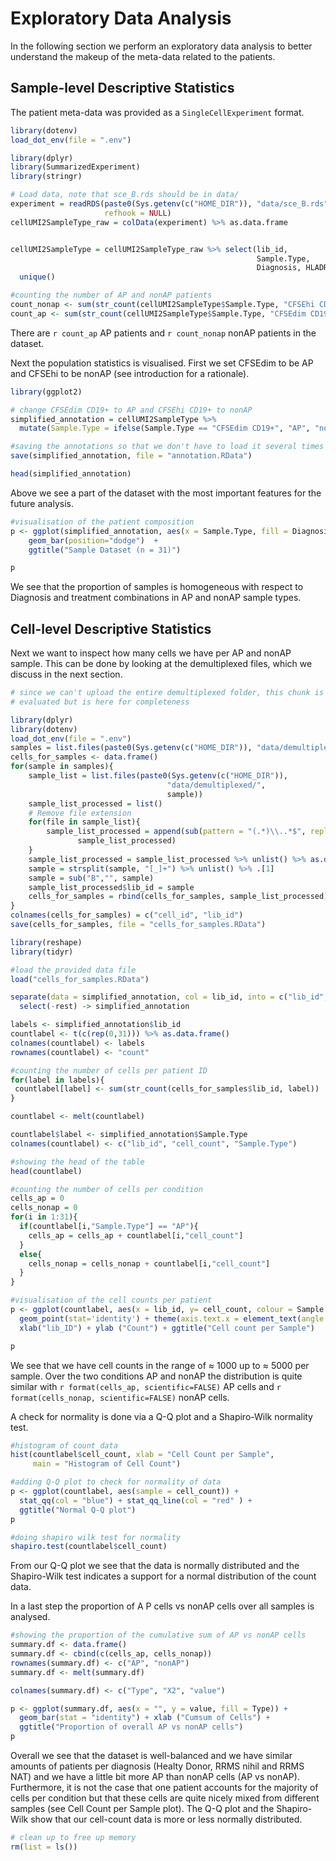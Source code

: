 # Exploratory Data Analysis

In the following section we perform an exploratory data analysis to better
understand the makeup of the meta-data related to the patients.

## Sample-level Descriptive Statistics

The patient meta-data was provided as a `SingleCellExperiment` format.
```r
library(dotenv)
load_dot_env(file = ".env")

library(dplyr)
library(SummarizedExperiment)
library(stringr)

# Load data, note that sce_B.rds should be in data/
experiment = readRDS(paste0(Sys.getenv(c("HOME_DIR")), "data/sce_B.rds"),
                     refhook = NULL)
cellUMI2SampleType_raw = colData(experiment) %>% as.data.frame


cellUMI2SampleType = cellUMI2SampleType_raw %>% select(lib_id,
                                                       Sample.Type,
                                                       Diagnosis, HLADR15) %>%
  unique()

#counting the number of AP and nonAP patients
count_nonap <- sum(str_count(cellUMI2SampleType$Sample.Type, "CFSEhi CD19+"))
count_ap <- sum(str_count(cellUMI2SampleType$Sample.Type, "CFSEdim CD19+"))
```

There are `r count_ap` AP patients and `r count_nonap` nonAP patients
in the dataset.

Next the population statistics is visualised. First we set CFSEdim to
be AP and CFSEhi to be nonAP (see introduction for a rationale).

```r
library(ggplot2)

# change CFSEdim CD19+ to AP and CFSEhi CD19+ to nonAP
simplified_annotation = cellUMI2SampleType %>%
  mutate(Sample.Type = ifelse(Sample.Type == "CFSEdim CD19+", "AP", "nonAP"))

#saving the annotations so that we don't have to load it several times
save(simplified_annotation, file = "annotation.RData")
```

```r
head(simplified_annotation)
```

Above we see a part of the dataset with the most important features for the
future analysis.

```r
#visualisation of the patient composition
p <- ggplot(simplified_annotation, aes(x = Sample.Type, fill = Diagnosis)) +
    geom_bar(position="dodge")  +
    ggtitle("Sample Dataset (n = 31)")

p
```

We see that the proportion of samples is  homogeneous with respect to Diagnosis
and treatment combinations in AP and nonAP sample types.

## Cell-level Descriptive Statistics

Next we want to inspect how many cells we have per AP and nonAP sample. This can
be done by looking at the demultiplexed files, which we discuss in the next section.

```r
# since we can't upload the entire demultiplexed folder, this chunk is not 
# evaluated but is here for completeness

library(dplyr)
library(dotenv)
load_dot_env(file = ".env")
samples = list.files(paste0(Sys.getenv(c("HOME_DIR")), "data/demultiplexed"))
cells_for_samples <- data.frame()
for(sample in samples){
    sample_list = list.files(paste0(Sys.getenv(c("HOME_DIR")),
                                   "data/demultiplexed/",
                                   sample))
    sample_list_processed = list()
    # Remove file extension
    for(file in sample_list){
        sample_list_processed = append(sub(pattern = "(.*)\\..*$", replacement = "\\1", basename(file)),
               sample_list_processed)
    }
    sample_list_processed = sample_list_processed %>% unlist() %>% as.data.frame()
    sample = strsplit(sample, "[_]+") %>% unlist() %>% .[1]
    sample = sub("B","", sample)
    sample_list_processed$lib_id = sample
    cells_for_samples = rbind(cells_for_samples, sample_list_processed)
}
colnames(cells_for_samples) = c("cell_id", "lib_id")
save(cells_for_samples, file = "cells_for_samples.RData")
```


```r
library(reshape)
library(tidyr)

#load the provided data file
load("cells_for_samples.RData")

separate(data = simplified_annotation, col = lib_id, into = c("lib_id", "rest"), extra = "merge") %>%
  select(-rest) -> simplified_annotation

labels <- simplified_annotation$lib_id
countlabel <- t(c(rep(0,31))) %>% as.data.frame()
colnames(countlabel) <- labels
rownames(countlabel) <- "count"

#counting the number of cells per patient ID
for(label in labels){
 countlabel[label] <- sum(str_count(cells_for_samples$lib_id, label))
}

countlabel <- melt(countlabel)

countlabel$label <- simplified_annotation$Sample.Type
colnames(countlabel) <- c("lib_id", "cell_count", "Sample.Type")

#showing the head of the table
head(countlabel)

#counting the number of cells per condition
cells_ap = 0
cells_nonap = 0
for(i in 1:31){
  if(countlabel[i,"Sample.Type"] == "AP"){
    cells_ap = cells_ap + countlabel[i,"cell_count"]
  }
  else{
    cells_nonap = cells_nonap + countlabel[i,"cell_count"]
  }
}

#visualisation of the cell counts per patient
p <- ggplot(countlabel, aes(x = lib_id, y= cell_count, colour = Sample.Type)) +
  geom_point(stat='identity') + theme(axis.text.x = element_text(angle = 90)) +
  xlab("lib_ID") + ylab ("Count") + ggtitle("Cell count per Sample")

p
```

We see that we have cell counts in the range of $\approx$ 1000 up
to $\approx$ 5000 per sample. Over the two conditions AP and nonAP the
distribution is quite similar with `r format(cells_ap, scientific=FALSE)` AP
cells and `r format(cells_nonap, scientific=FALSE)` nonAP cells.

A check for normality is done via a Q-Q plot and a Shapiro-Wilk normality test.
```r
#histogram of count_data
hist(countlabel$cell_count, xlab = "Cell Count per Sample",
     main = "Histogram of Cell Count")

#adding Q-Q plot to check for normality of data
p <- ggplot(countlabel, aes(sample = cell_count)) +
  stat_qq(col = "blue") + stat_qq_line(col = "red" ) +
  ggtitle("Normal Q-Q plot")
p

#doing shapiro wilk test for normality
shapiro.test(countlabel$cell_count)
```

From our Q-Q plot we see that the data is normally distributed and
the Shapiro-Wilk test indicates a support for a 
normal distribution of the count data.

In a last step the proportion of A P cells vs nonAP cells over all samples
is analysed.
```r
#showing the proportion of the cumulative sum of AP vs nonAP cells
summary.df <- data.frame()
summary.df <- cbind(c(cells_ap, cells_nonap))
rownames(summary.df) <- c("AP", "nonAP")
summary.df <- melt(summary.df)

colnames(summary.df) <- c("Type", "X2", "value")

p <- ggplot(summary.df, aes(x = "", y = value, fill = Type)) +
  geom_bar(stat = "identity") + xlab ("Cumsum of Cells") +
  ggtitle("Proportion of overall AP vs nonAP cells")
p
```

Overall we see that the dataset is well-balanced and we have similar amounts of
patients per diagnosis (Healty Donor, RRMS nihil and RRMS NAT) and we have
a little bit more AP than nonAP cells (AP vs nonAP). Furthermore, it is not the
case that one patient accounts for the majority of cells per condition but that
these cells are quite nicely mixed from different samples (see Cell Count per
Sample plot). The Q-Q plot and the Shapiro-Wilk show that our cell-count data is 
more or less normally distributed.

```r
# clean up to free up memory
rm(list = ls())
```
